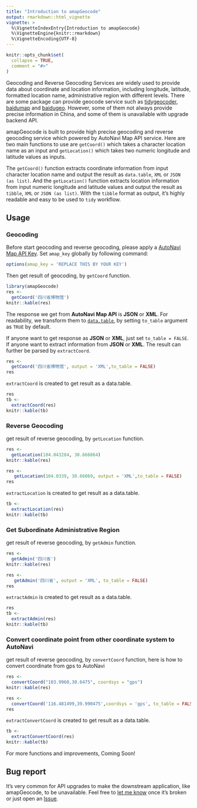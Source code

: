 ```yaml
---
title: "Introduction to amapGeocode"
output: rmarkdown::html_vignette
vignette: >
  %\VignetteIndexEntry{Introduction to amapGeocode}
  %\VignetteEngine{knitr::rmarkdown}
  %\VignetteEncoding{UTF-8}
---
```


```r
knitr::opts_chunk$set(
  collapse = TRUE,
  comment = "#>"
)
```

<!-- Place this tag in your head or just before your close body tag. -->
<script async defer src="https://buttons.github.io/buttons.js"></script>

Geocoding and Reverse Geocoding Services are widely used to provide data about coordinate and location information, including longitude, latitude, formatted location name, administrative region with different levels. There are some package can provide geocode service such as [tidygeocoder](https://CRAN.R-project.org/package=tidygeocoder), [baidumap](https://github.com/badbye/baidumap) and [baidugeo](https://github.com/ChrisMuir/baidugeo). However, some of them not always provide precise information in China, and some of them is unavailable with upgrade backend API.

amapGeocode is built to provide high precise geocoding and reverse geocoding service which powered by AutoNavi Map API service. Here are two main functions to use are `getCoord()` which takes a character location name as an input and `getLocation()` which takes two numeric longitude and latitude values as inputs.

The `getCoord()` function extracts coordinate information from input character location name and output the result as `data.table`, `XML` or `JSON (as list)`. And the `getLocation()` function extracts location information from input numeric longitude and latitude values and output the result as `tibble`, `XML` or `JSON (as list)`. With the `tibble` format as output, it's highly readable and easy to be used to `tidy` workflow.

## Usage
### Geocoding
Before start geocoding and reverse geocoding, please apply a [AutoNavi Map API Key](https://lbs.amap.com/dev/). Set `amap_key` globally by following command:

```r
options(amap_key = 'REPLACE THIS BY YOUR KEY')
```

Then get result of geocoding, by `getCoord` function. 

```r
library(amapGeocode)
res <-
  getCoord('四川省博物馆')
knitr::kable(res)
```

The response we get from **AutoNavi Map API** is **JSON** or **XML**. For readability, we transform them to [`data.table`](https://CRAN.R-project.org/package=data.table), by setting `to_table` argument as `TRUE` by default.

If anyone want to get response as **JSON** or **XML**, just set `to_table = FALSE`. If anyone want to extract information from **JSON** or **XML**. The result can further be parsed by `extractCoord`.

```r
res <-
  getCoord('四川省博物馆', output = 'XML',to_table = FALSE)
res
```

`extractCoord` is created to get result as a data.table.

```r
res
tb <- 
  extractCoord(res)
knitr::kable(tb)
```
### Reverse Geocoding

get result of reverse geocoding, by `getLocation` function. 

```r
res <- 
  getLocation(104.043284, 30.666864)
knitr::kable(res)
```

```r
res <-
   getLocation(104.0339, 30.66069, output = 'XML',to_table = FALSE)
res
```

`extractLocation` is created to get result as a data.table.

```r
tb <- 
  extractLocation(res)
knitr::kable(tb)
```

### Get Subordinate Administrative Region

get result of reverse geocoding, by `getAdmin` function. 

```r
res <- 
  getAdmin('四川省')
knitr::kable(res)
```

```r
res <-
   getAdmin('四川省', output = 'XML', to_table = FALSE)
res
```

`extractAdmin` is created to get result as a data.table.

```r
res
tb <- 
  extractAdmin(res)
knitr::kable(tb)
```

### Convert coordinate point from other coordinate system to AutoNavi

get result of reverse geocoding, by `convertCoord` function, here is how to convert coordinate from gps to AutoNavi

```r
res <- 
  convertCoord("103.9960,30.6475", coordsys = "gps")
knitr::kable(res)
```

```r
res <-
  convertCoord('116.481499,39.990475',coordsys = 'gps', to_table = FALSE)
res
```

`extractConvertCoord` is created to get result as a data.table.

```r
tb <- 
  extractConvertCoord(res)
knitr::kable(tb)
```

For more functions and improvements, Coming Soon!

## Bug report
It's very common for API upgrades to make the downstream application, like amapGeocode, to be unavailable. Feel free to [let me know](mailto://chenhan28@gmail.com) once it's broken or just open an <a class="github-button" href="https://github.com/womeimingzi11/amapGeocode/issues" data-color-scheme="no-preference: light; light: light; dark: dark;" data-size="large" aria-label="Issue womeimingzi11/amapGeocode on GitHub">Issue</a>.
